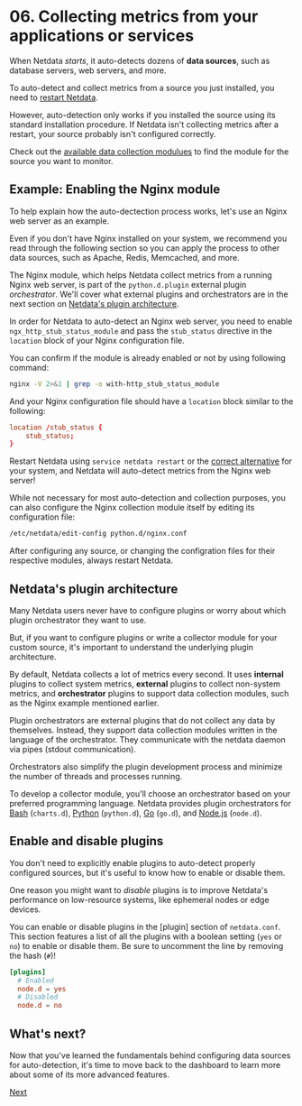 # 06. Collecting metrics from your applications or services

When Netdata _starts_, it auto-detects dozens of **data sources**, such as database servers, web servers, and more.

To auto-detect and collect metrics from a source you just installed, you need to [restart
Netdata](../getting-started.md#start-stop-and-restart-netdata).

However, auto-detection only works if you installed the source using its standard installation
procedure. If Netdata isn't collecting metrics after a restart, your source probably isn't configured
correctly.

Check out the [available data collection modulues](../add-more-charts-to-netdata.md#available-data-collection-modules)
to find the module for the source you want to monitor.

## Example: Enabling the Nginx module

To help explain how the auto-dectection process works, let's use an Nginx web server as an example. 

Even if you don't have Nginx installed on your system, we recommend you read through the following section so you can apply the process to other data sources, such as Apache, Redis, Memcached, and more.

The Nginx module, which helps Netdata collect metrics from a running Nginx web server, is part of the `python.d.plugin` external plugin _orchestrator_. We'll cover what external plugins and orchestrators are in the next section on [Netdata's plugin architecture](#netdatas-plugin-architecture).

In order for Netdata to auto-detect an Nginx web server, you need to enable `ngx_http_stub_status_module` and pass the `stub_status` directive in the `location` block of your Nginx configuration file.

You can confirm if the module is already enabled or not by using following command:

```sh
nginx -V 2>&1 | grep -o with-http_stub_status_module
```

And your Nginx configuration file should have a `location` block similar to the following:

```conf
location /stub_status {
    stub_status;
}
```

Restart Netdata using `service netdata restart` or the [correct alternative](../getting-started.md#start-stop-and-restart-netdata) for your system, and Netdata will auto-detect metrics from the Nginx web server!

While not necessary for most auto-detection and collection purposes, you can also configure the Nginx collection module
itself by editing its configuration file:

```sh
/etc/netdata/edit-config python.d/nginx.conf
```

After configuring any source, or changing the configration files for their respective modules, always
restart Netdata.

## Netdata's plugin architecture

Many Netdata users never have to configure plugins or worry about which plugin orchestrator they want to use.

But, if you want to configure plugins or write a collector module for your custom source, it's important to understand the underlying plugin architecture.

By default, Netdata collects a lot of metrics every second. It uses **internal** plugins to collect system metrics, **external** plugins to collect non-system metrics, and **orchestrator** plugins to support data collection modules, such as the Nginx example mentioned earlier.

Plugin orchestrators are external plugins that do not collect any data by themselves. Instead, they support data collection modules written in the language of the orchestrator. They communicate with the netdata daemon via pipes (stdout communication).

Orchestrators also simplify the plugin development process and minimize the number of threads and processes running.

To develop a collector module, you'll choose an orchestrator based on your preferred programming language. Netdata provides plugin orchestrators for [Bash](https://docs.netdata.cloud/collectors/charts.d.plugin/) (`charts.d`), [Python](https://docs.netdata.cloud/collectors/python.d.plugin/) (`python.d`), [Go](../../collectors/go.d.plugin/) (`go.d`), and [Node.js](../../collectors/node.d.plugin/) (`node.d`).

## Enable and disable plugins

You don't need to explicitly enable plugins to auto-detect properly configured sources, but it's useful to know how to
enable or disable them.

One reason you might want to _disable_ plugins is to improve Netdata's performance on low-resource systems, like
ephemeral nodes or edge devices.

You can enable or disable plugins in the [plugin] section of `netdata.conf`. This section features a list of all the
plugins with a boolean setting (`yes` or `no`) to enable or disable them. Be sure to uncomment the line by removing the
hash (`#`)!

```conf
[plugins]
  # Enabled
  node.d = yes
  # Disabled
  node.d = no
```

## What's next?

Now that you've learned the fundamentals behind configuring data sources for auto-detection, it's time to move back to
the dashboard to learn more about some of its more advanced features.

[Next](part-07/)